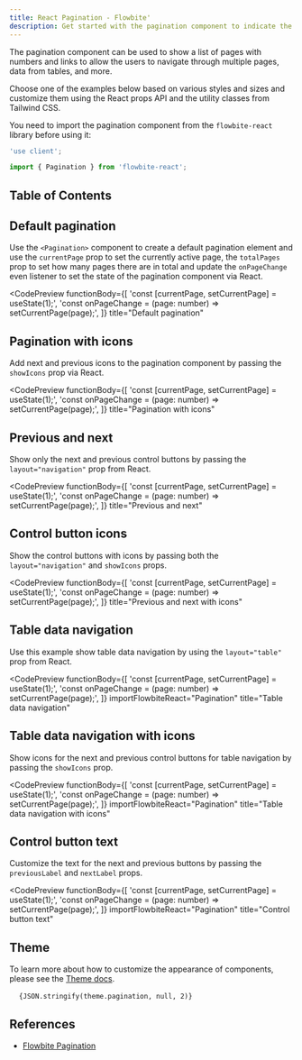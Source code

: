 ```yaml
---
title: React Pagination - Flowbite'
description: Get started with the pagination component to indicate the number of pages with number, link, and control buttons and allow the user to navigate through these pages
---
```



The pagination component can be used to show a list of pages with numbers and links to allow the users to navigate through multiple pages, data from tables, and more.

Choose one of the examples below based on various styles and sizes and customize them using the React props API and the utility classes from Tailwind CSS.

You need to import the pagination component from the `flowbite-react` library before using it:

```jsx
'use client';

import { Pagination } from 'flowbite-react';
```

## Table of Contents

## Default pagination

Use the `<Pagination>` component to create a default pagination element and use the `currentPage` prop to set the currently active page, the `totalPages` prop to set how many pages there are in total and update the `onPageChange` even listener to set the state of the pagination component via React.

<CodePreview
  functionBody={[
    'const [currentPage, setCurrentPage] = useState(1);',
    'const onPageChange = (page: number) => setCurrentPage(page);',
  ]}
  title="Default pagination"
>
  <Pagination currentPage={props.currentPage} totalPages={100} onPageChange={props.onPageChange} />
</CodePreview>

## Pagination with icons

Add next and previous icons to the pagination component by passing the `showIcons` prop via React.

<CodePreview
  functionBody={[
    'const [currentPage, setCurrentPage] = useState(1);',
    'const onPageChange = (page: number) => setCurrentPage(page);',
  ]}
  title="Pagination with icons"
>
  <Pagination currentPage={props.currentPage} onPageChange={props.onPageChange} showIcons totalPages={100} />
</CodePreview>

## Previous and next

Show only the next and previous control buttons by passing the `layout="navigation"` prop from React.

<CodePreview
  functionBody={[
    'const [currentPage, setCurrentPage] = useState(1);',
    'const onPageChange = (page: number) => setCurrentPage(page);',
  ]}
  title="Previous and next"
>
  <Pagination currentPage={props.currentPage} layout="navigation" totalPages={100} onPageChange={props.onPageChange} />
</CodePreview>

## Control button icons

Show the control buttons with icons by passing both the `layout="navigation"` and `showIcons` props.

<CodePreview
  functionBody={[
    'const [currentPage, setCurrentPage] = useState(1);',
    'const onPageChange = (page: number) => setCurrentPage(page);',
  ]}
  title="Previous and next with icons"
>
  <Pagination
    currentPage={props.currentPage}
    layout="navigation"
    onPageChange={props.onPageChange}
    showIcons
    totalPages={100}
  />
</CodePreview>

## Table data navigation

Use this example show table data navigation by using the `layout="table"` prop from React.

<CodePreview
  functionBody={[
    'const [currentPage, setCurrentPage] = useState(1);',
    'const onPageChange = (page: number) => setCurrentPage(page);',
  ]}
  importFlowbiteReact="Pagination"
  title="Table data navigation"
>
  <div className="flex items-center justify-center text-center">
    <Pagination currentPage={props.currentPage} layout="table" onPageChange={props.onPageChange} totalPages={1000} />
  </div>
</CodePreview>

## Table data navigation with icons

Show icons for the next and previous control buttons for table navigation by passing the `showIcons` prop.

<CodePreview
  functionBody={[
    'const [currentPage, setCurrentPage] = useState(1);',
    'const onPageChange = (page: number) => setCurrentPage(page);',
  ]}
  importFlowbiteReact="Pagination"
  title="Table data navigation with icons"
>
  <div className="flex items-center justify-center text-center">
    <Pagination
      currentPage={props.currentPage}
      layout="table"
      onPageChange={props.onPageChange}
      showIcons
      totalPages={1000}
    />
  </div>
</CodePreview>

## Control button text

Customize the text for the next and previous buttons by passing the `previousLabel` and `nextLabel` props.

<CodePreview
  functionBody={[
    'const [currentPage, setCurrentPage] = useState(1);',
    'const onPageChange = (page: number) => setCurrentPage(page);',
  ]}
  importFlowbiteReact="Pagination"
  title="Control button text"
>
  <div className="flex items-center justify-center text-center">
    <Pagination
      currentPage={props.currentPage}
      layout="pagination"
      onPageChange={props.onPageChange}
      showIcons
      totalPages={1000}
      previousLabel="Go back"
      nextLabel="Go forward"
    />
  </div>
</CodePreview>

## Theme

To learn more about how to customize the appearance of components, please see the [Theme docs](/docs/customize/theme).

<pre className="language-tsx">
  <code>{JSON.stringify(theme.pagination, null, 2)}</code>
</pre>

## References

- [Flowbite Pagination](https://flowbite.com/docs/components/pagination/)

